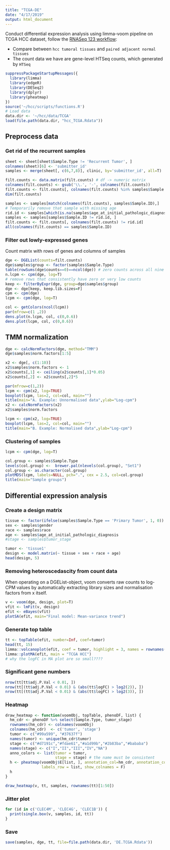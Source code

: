 ```yaml
---
title: "TCGA-DE"
date: "4/17/2019"
output: html_document
---
```


Conduct differential expression analysis using limma-voom pipeline on TCGA HCC dataset, follow the [RNASeq 123 workflow](https://bioconductor.org/packages/devel/workflows/vignettes/RNAseq123/inst/doc/limmaWorkflow.html#organising-gene-annotations):

- Compare between `hcc tumoral tissues` and `paired adjacent normal tissues` 
- The count data we have are gene-level HTSeq counts, which generated by `HTSeq`

```R
suppressPackageStartupMessages({
  library(limma)
  library(edgeR)
  library(DESeq2)
  library(dplyr)
  library(pheatmap)
})
source('~/hcc/scripts/functions.R')
# Load data
data.dir <- '~/hcc/data/TCGA'
load(file.path(data.dir, "hcc_TCGA.Rdata"))
```

## Preprocess data
### Get rid of the recurrent samples
```R
sheet <- sheet[sheet$Sample.Type != 'Recurrent Tumor', ]
colnames(sheet)[6] <- 'submitter_id'
samples <- merge(sheet[, c(6,7,8)], clinic, by='submitter_id', all=T)

filt.counts <- data.matrix(filt.counts) # df -> numeric matrix
colnames(filt.counts) <- gsub('\\.', '-', colnames(filt.counts))
filt.counts <- filt.counts[, colnames(filt.counts) %in% samples$Sample.ID]
dim(filt.counts)

samples <- samples[match(colnames(filt.counts), samples$Sample.ID),]
# Temporarily remove that sample with missing age 
rid.id <- samples[which(is.na(samples$age_at_initial_pathologic_diagnosis)),]$Sample.ID
samples <- samples[samples$Sample.ID != rid.id, ]
filt.counts <- filt.counts[, colnames(filt.counts) != rid.id]
all(colnames(filt.counts) == samples$Sample.ID)
```


### Filter out lowly-expressed genes 
Count matrix with rows of genes and columns of samples
```R
dge <- DGEList(counts=filt.counts)
dge$samples$group <- factor(samples$Sample.Type)
table(rowSums(dge$counts==0)==ncol(dge)) # zero counts across all nine samples
n.lcpm <- cpm(dge, log=T)
# remove rows that consistently have zero or very low counts
keep <- filterByExpr(dge, group=dge$samples$group)
dge <- dge[keep, keep.lib.sizes=F]
cpm <- cpm(dge)
lcpm <- cpm(dge, log=T)

col <- getColors(ncol(lcpm))
par(mfrow=c(1 ,2))
dens.plot(n.lcpm, col, c(0,0.6))
dens.plot(lcpm, col, c(0,0.6))
```


## TMM normalization
```R
dge <- calcNormFactors(dge, method="TMM")
dge$samples$norm.factors[1:5]

x2 <- dge[, c(1:10)]
x2$samples$norm.factors <- 1
x2$counts[,1] <- ceiling(x2$counts[,1]*0.05)
x2$counts[,2] <- x2$counts[,2]*5

par(mfrow=c(1,2))
lcpm <- cpm(x2, log=TRUE)
boxplot(lcpm, las=2, col=col, main="")
title(main="A. Example: Unnormalised data",ylab="Log-cpm")
x2 <- calcNormFactors(x2)  
x2$samples$norm.factors

lcpm <- cpm(x2, log=TRUE)
boxplot(lcpm, las=2, col=col, main="")
title(main="B. Example: Normalised data",ylab="Log-cpm")
```

### Clustering of samples
```R
lcpm <- cpm(dge, log=T)

col.group <- samples$Sample.Type
levels(col.group) <-  brewer.pal(nlevels(col.group), "Set1")
col.group <- as.character(col.group)
plotMDS(lcpm, labels=NULL, pch=".", cex = 2.5, col=col.group)
title(main="Sample groups")
```


## Differential expression analysis
### Create a design matrix 
```R
tissue <- factor(ifelse(samples$Sample.Type == 'Primary Tumor', 1, 0))
sex <- samples$gender
race <- samples$race
age <- samples$age_at_initial_pathologic_diagnosis
#stage <- samples$tumor_stage

tumor <- 'tissue1'
design <- model.matrix(~ tissue + sex + race + age)
head(design, 5)
```


### Removing heteroscedascity from count data
When operating on a DGEList-object, voom converts raw counts to log-CPM values by automatically extracting library sizes and normalisation factors from x itself. 

```R
v <- voom(dge, design, plot=T)
vfit <- lmFit(v, design)
efit <- eBayes(vfit)
plotSA(efit, main="Final model: Mean-variance trend")
```


### Generate top table
```R
tt <- topTable(efit, number=Inf, coef=tumor)
head(tt, 15)
limma::volcanoplot(efit, coef = tumor, highlight = 3, names = rownames(efit))
limma::plotMA(efit, main = "TCGA HCC")
# why the logFC in MA plot are so small????
```


### Significant gene numbers
```R
nrow(tt[tt$adj.P.Val < 0.01, ])
nrow(tt[(tt$adj.P.Val < 0.01) & (abs(tt$logFC) > log2(2)), ])
nrow(tt[(tt$adj.P.Val < 0.01) & (abs(tt$logFC) > log2(3)), ])
```


### Heatmap
```R
draw_heatmap <- function(voomObj, topTable, phenoDF, list) {
  hm_cdr <- phenoDF %>% select(Sample.Type, tumor_stage)
  rownames(hm_cdr) <- colnames(voomObj)
  colnames(hm_cdr)  <- c('tumor', 'stage')
  tumor <- c("#99a599", "#37637f")
  names(tumor) <- unique(hm_cdr$tumor)
  stage <- c("#d7191c","#fdae61","#a1d99b","#2b83ba","#bababa")
  names(stage) <- c("I","II","III","IV","NA")
  anno_colors <- list(tumor = tumor,
                      stage = stage) # the name must be consistent
  h <- pheatmap(voomObj$E[list, ], annotation_col=hm_cdr, annotation_colors=anno_colors, 
                labels_row = list, show_colnames = F)
  h
}

draw_heatmap(v, tt, samples, rownames(tt)[1:50])
```


### Jitter plot
```R
for (id in c('CLEC4M', 'CLEC4G', 'CLEC1B')) {
  print(single.box(v, samples, id, tt))
}
```


### Save 
```R
save(samples, dge, tt, file=file.path(data.dir, 'DE.TCGA.Rdata'))
```